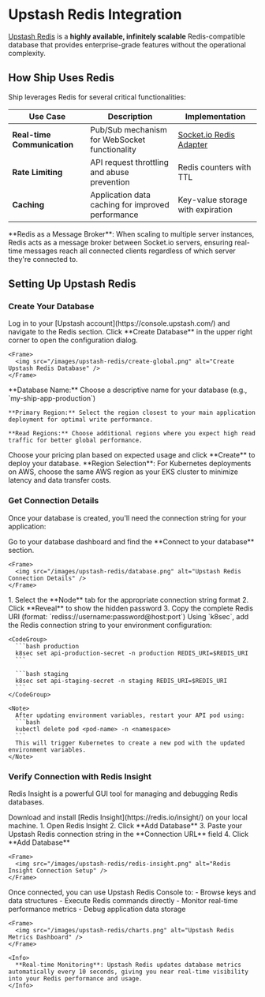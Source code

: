 # Upstash Redis Integration

[Upstash Redis](https://upstash.com/) is a **highly available, infinitely scalable** Redis-compatible database that provides enterprise-grade features without the operational complexity.

## How Ship Uses Redis

Ship leverages Redis for several critical functionalities:

| Use Case                    | Description                                       | Implementation                                                      |
|-----------------------------|---------------------------------------------------|---------------------------------------------------------------------|
| **Real-time Communication** | Pub/Sub mechanism for WebSocket functionality     | [Socket.io Redis Adapter](https://socket.io/docs/v4/redis-adapter/) |
| **Rate Limiting**           | API request throttling and abuse prevention       | Redis counters with TTL                                             |
| **Caching**                 | Application data caching for improved performance | Key-value storage with expiration                                   |

<Info>
  **Redis as a Message Broker**: When scaling to multiple server instances, Redis acts as a message broker between Socket.io servers, ensuring real-time messages reach all connected clients regardless of which server they're connected to.
</Info>

## Setting Up Upstash Redis

### Create Your Database

<Steps>
  <Step title="Access Upstash Console">
    Log in to your [Upstash account](https://console.upstash.com/) and navigate to the Redis section.
  </Step>

  <Step title="Create New Database">
    Click **Create Database** in the upper right corner to open the configuration dialog.

    <Frame>
      <img src="/images/upstash-redis/create-global.png" alt="Create Upstash Redis Database" />
    </Frame>
  </Step>

  <Step title="Configure Database Settings">
    **Database Name:** Choose a descriptive name for your database (e.g., `my-ship-app-production`)

    **Primary Region:** Select the region closest to your main application deployment for optimal write performance.

    **Read Regions:** Choose additional regions where you expect high read traffic for better global performance.
  </Step>

  <Step title="Select Plan & Deploy">
    Choose your pricing plan based on expected usage and click **Create** to deploy your database.
  </Step>
</Steps>

<Tip>
  **Region Selection**: For Kubernetes deployments on AWS, choose the same AWS region as your EKS cluster to minimize latency and data transfer costs.
</Tip>

### Get Connection Details

Once your database is created, you'll need the connection string for your application:

<Steps>
  <Step title="Navigate to Connection Info">
    Go to your database dashboard and find the **Connect to your database** section.

    <Frame>
      <img src="/images/upstash-redis/database.png" alt="Upstash Redis Connection Details" />
    </Frame>
  </Step>

  <Step title="Copy Connection String">
    1. Select the **Node** tab for the appropriate connection string format
    2. Click **Reveal** to show the hidden password
    3. Copy the complete Redis URI (format: `rediss://username:password@host:port`)
  </Step>

  <Step title="Add to Environment Variables through k8sec">
    Using `k8sec`, add the Redis connection string to your environment configuration:

    <CodeGroup>
      ```bash production
      k8sec set api-production-secret -n production REDIS_URI=$REDIS_URI
      ```

      ```bash staging
      k8sec set api-staging-secret -n staging REDIS_URI=$REDIS_URI
      ```
    </CodeGroup>

    <Note>
      After updating environment variables, restart your API pod using:
      ```bash
      kubectl delete pod <pod-name> -n <namespace>
      ```
      This will trigger Kubernetes to create a new pod with the updated environment variables.
    </Note>
  </Step>
</Steps>

### Verify Connection with Redis Insight

Redis Insight is a powerful GUI tool for managing and debugging Redis databases.

<Steps>
  <Step title="Install Redis Insight">
    Download and install [Redis Insight](https://redis.io/insight/) on your local machine.
  </Step>

  <Step title="Add Database Connection">
    1. Open Redis Insight
    2. Click **Add Database**
    3. Paste your Upstash Redis connection string in the **Connection URL** field
    4. Click **Add Database**

    <Frame>
      <img src="/images/upstash-redis/redis-insight.png" alt="Redis Insight Connection Setup" />
    </Frame>
  </Step>

  <Step title="Explore Your Database">
    Once connected, you can use Upstash Redis Console to:
    - Browse keys and data structures
    - Execute Redis commands directly
    - Monitor real-time performance metrics
    - Debug application data storage

    <Frame>
      <img src="/images/upstash-redis/charts.png" alt="Upstash Redis Metrics Dashboard" />
    </Frame>

    <Info>
      **Real-time Monitoring**: Upstash Redis updates database metrics automatically every 10 seconds, giving you near real-time visibility into your Redis performance and usage.
    </Info>
  </Step>
</Steps>



